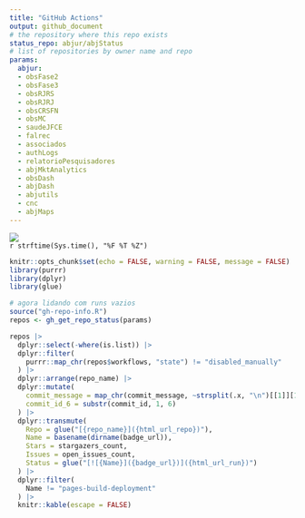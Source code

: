 ```yaml
---
title: "GitHub Actions"
output: github_document
# the repository where this repo exists
status_repo: abjur/abjStatus
# list of repositories by owner name and repo
params:
  abjur:
  - obsFase2
  - obsFase3
  - obsRJRS
  - obsRJRJ
  - obsCRSFN 
  - obsMC
  - saudeJFCE
  - falrec
  - associados
  - authLogs
  - relatorioPesquisadores
  - abjMktAnalytics
  - obsDash
  - abjDash
  - abjutils
  - cnc
  - abjMaps
---
```


![](https://github.com/`r rmarkdown::metadata$status_repo`/workflows/Render%20Status/badge.svg)  
`r strftime(Sys.time(), "%F %T %Z")`


```r
knitr::opts_chunk$set(echo = FALSE, warning = FALSE, message = FALSE)
library(purrr)
library(dplyr)
library(glue)
```

```r
# agora lidando com runs vazios
source("gh-repo-info.R")
repos <- gh_get_repo_status(params)
```

```r
repos |> 
  dplyr::select(-where(is.list)) |>
  dplyr::filter(
    purrr::map_chr(repos$workflows, "state") != "disabled_manually"
  ) |> 
  dplyr::arrange(repo_name) |> 
  dplyr::mutate(
    commit_message = map_chr(commit_message, ~strsplit(.x, "\n")[[1]][1]),
    commit_id_6 = substr(commit_id, 1, 6)
  ) |>
  dplyr::transmute(
    Repo = glue("[{repo_name}]({html_url_repo})"),
    Name = basename(dirname(badge_url)),
    Stars = stargazers_count,
    Issues = open_issues_count,
    Status = glue("[![{Name}]({badge_url})]({html_url_run})")
  ) |> 
  dplyr::filter(
    Name != "pages-build-deployment"
  ) |> 
  knitr::kable(escape = FALSE)
```


